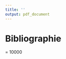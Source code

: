 ```yaml
---
title: ''
output: pdf_document
---
```


# Bibliographie

\begingroup
\interlinepenalty = 10000 
<div id="refs" custom-style="Bibliography"></div>
\endgroup

